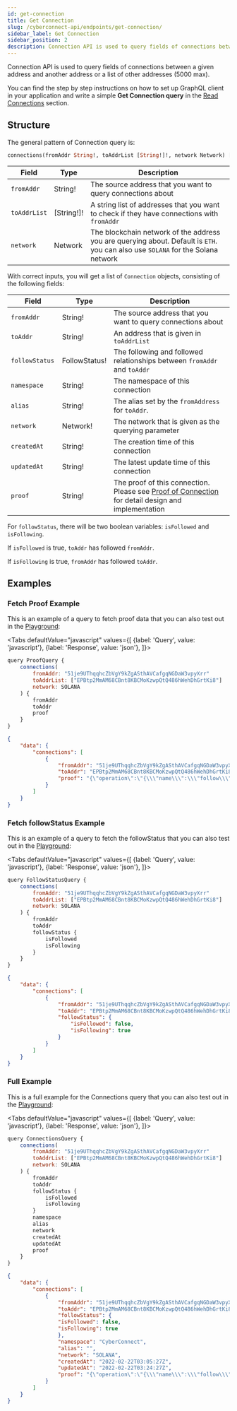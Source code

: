 ```yaml
---
id: get-connection
title: Get Connection
slug: /cyberconnect-api/endpoints/get-connection/
sidebar_label: Get Connection
sidebar_position: 2
description: Connection API is used to query fields of connections between a given address and another address or a list of other addresses (5000 max).
---
```


Connection API is used to query fields of connections between a given address and another address or a list of other addresses (5000 max).

You can find the step by step instructions on how to set up GraphQL client in your application and write a simple **Get Connection query** in the [Read Connections](/get-started/read-connections/) section.

## Structure

The general pattern of Connection query is:

```graphql
connections(fromAddr String!, toAddrList [String!]!, network Network) [Connection!]!
```

| Field        | Type       | Description                                                                                                                      |
| ------------ | ---------- | -------------------------------------------------------------------------------------------------------------------------------- |
| `fromAddr`   | String!    | The source address that you want to query connections about                                                                      |
| `toAddrList` | [String!]! | A string list of addresses that you want to check if they have connections with `fromAddr`                                       |
| `network`    | Network    | The blockchain network of the address you are querying about. Default is `ETH`. you can also use `SOLANA` for the Solana network |

With correct inputs, you will get a list of `Connection` objects, consisting of the following fields:

| Field           | Type          | Description                                                                                                               |
| --------------- | ------------- | ------------------------------------------------------------------------------------------------------------------------- |
| `fromAddr `     | String!       | The source address that you want to query connections about                                                               |
| `toAddr`        | String!       | An address that is given in `toAddrList`                                                                                  |
| `followStatus ` | FollowStatus! | The following and followed relationships between `fromAddr` and `toAddr`                                                  |
| `namespace`     | String!       | The namespace of this connection                                                                                          |
| `alias`         | String!       | The alias set by the `fromAddress` for `toAddr`.                                                                          |
| `network`       | Network!      | The network that is given as the querying parameter                                                                       |
| `createdAt`     | String!       | The creation time of this connection                                                                                      |
| `updatedAt`     | String!       | The latest update time of this connection                                                                                 |
| `proof`         | String!       | The proof of this connection. Please see [Proof of Connection](/protocol/proof-of-connection/) for detail design and implementation |

For `followStatus`, there will be two boolean variables: `isFollowed` and `isFollowing`.

If `isFollowed` is true, `toAddr` has followed `fromAddr`.

If `isFollowing` is true, `fromAddr` has followed `toAddr`.

## Examples

### Fetch Proof Example

This is an example of a query to fetch proof data that you can also test out in the [Playground](/cyberconnect-api/playground/):


<Tabs
    defaultValue="javascript"
    values={[
        {label: 'Query', value: 'javascript'},
        {label: 'Response', value: 'json'},
    ]}>
<TabItem value="javascript">

```javascript
query ProofQuery {
    connections(
        fromAddr: "51je9UThqqhcZbVgY9kZgASthAVCafgqNGDaW3vpyXrr"
        toAddrList: ["EPBtp2MmAM68CBnt8KBCMoKzwpQtQ486hWehDhGrtKi8"]
        network: SOLANA
    ) {
        fromAddr
        toAddr
        proof
    }
}
```

</TabItem>
<TabItem value="json">

```json
{
    "data": {
        "connections": [
            {
                "fromAddr": "51je9UThqqhcZbVgY9kZgASthAVCafgqNGDaW3vpyXrr",
                "toAddr": "EPBtp2MmAM68CBnt8KBCMoKzwpQtQ486hWehDhGrtKi8",
                "proof": "{\"operation\":\"{\\\"name\\\":\\\"follow\\\",\\\"from\\\":\\\"51je9UThqqhcZbVgY9kZgASthAVCafgqNGDaW3vpyXrr\\\",\\\"to\\\":\\\"EPBtp2MmAM68CBnt8KBCMoKzwpQtQ486hWehDhGrtKi8\\\",\\\"namespace\\\":\\\"CyberConnect\\\",\\\"network\\\":\\\"SOLANA\\\",\\\"alias\\\":\\\"\\\",\\\"timestamp\\\":1645500266794}\",\"digest\":\"0xf8dd7b357e8b738a3ad91080ccea4b07003a2c967b631ba950c2a3e00ff64cf2\",\"signature\":\"0x103fb899c224244740cf1eaa16ce401b218ae85fc0507ca07d29f91b57cf9708a5d6cdede97dc326663fe4f432f52c1ddaef9fb21b8d06f93e6893548aae825c\",\"signingKey\":{\"publicKey\":\"MFkwEwYHKoZIzj0CAQYIKoZIzj0DAQcDQgAEngy/L6H1b5u9DVIRIFu2z6Tn+qgkn60NyaAJVbBnTDEQ/PjdvilGWCKUSHgPHIIqpxX9BfQHi+3e+xHKTlrFsQ==\",\"format\":\"SubjectPublicKeyInfo\",\"algorithm\":\"ES256\"},\"signingKeyAuth\":{\"authorship\":\"51je9UThqqhcZbVgY9kZgASthAVCafgqNGDaW3vpyXrr\",\"signingKeySignature\":\"4kMtz6iCjockVhwQwGLzdGxKEESPF3EZXGFkfs2KrFs6a9YYDpRTkxAWcBWFpHjH1DFDLYkaD84TZsv4THmzCL81\",\"signingKeyMessage\":\"I authorize CyberConnect from this device using signing key:\\nMFkwEwYHKoZIzj0CAQYIKoZIzj0DAQcDQgAEngy/L6H1b5u9DVIRIFu2z6Tn+qgkn60NyaAJVbBnTDEQ/PjdvilGWCKUSHgPHIIqpxX9BfQHi+3e+xHKTlrFsQ==\"}}"
            }
        ]
    }
}
```

</TabItem>
</Tabs>

### Fetch followStatus Example

This is an example of a query to fetch the followStatus that you can also test out in the [Playground](/cyberconnect-api/playground/):

<Tabs
    defaultValue="javascript"
    values={[
        {label: 'Query', value: 'javascript'},
        {label: 'Response', value: 'json'},
    ]}>
<TabItem value="javascript">

```javascript
query FollowStatusQuery {
    connections(
        fromAddr: "51je9UThqqhcZbVgY9kZgASthAVCafgqNGDaW3vpyXrr"
        toAddrList: ["EPBtp2MmAM68CBnt8KBCMoKzwpQtQ486hWehDhGrtKi8"]
        network: SOLANA
    ) {
        fromAddr
        toAddr
        followStatus {
            isFollowed
            isFollowing
        }
    }
}
```

</TabItem>
<TabItem value="json">

```json
{
    "data": {
        "connections": [
            {
                "fromAddr": "51je9UThqqhcZbVgY9kZgASthAVCafgqNGDaW3vpyXrr",
                "toAddr": "EPBtp2MmAM68CBnt8KBCMoKzwpQtQ486hWehDhGrtKi8",
                "followStatus": {
                    "isFollowed": false,
                    "isFollowing": true
                }
            }
        ]
    }
}
```

</TabItem>
</Tabs>

### Full Example

This is a full example for the Connections query that you can also test out in the [Playground](/cyberconnect-api/playground/):

<Tabs
    defaultValue="javascript"
    values={[
        {label: 'Query', value: 'javascript'},
        {label: 'Response', value: 'json'},
    ]}>
<TabItem value="javascript">

```javascript
query ConnectionsQuery {
    connections(
        fromAddr: "51je9UThqqhcZbVgY9kZgASthAVCafgqNGDaW3vpyXrr"
        toAddrList: ["EPBtp2MmAM68CBnt8KBCMoKzwpQtQ486hWehDhGrtKi8"]
        network: SOLANA
    ) {
        fromAddr
        toAddr
        followStatus {
            isFollowed
            isFollowing
        }
        namespace
        alias
        network
        createdAt
        updatedAt
        proof
    }
}
```

</TabItem>
<TabItem value="json">

```json
{
    "data": {
        "connections": [
            {
                "fromAddr": "51je9UThqqhcZbVgY9kZgASthAVCafgqNGDaW3vpyXrr",
                "toAddr": "EPBtp2MmAM68CBnt8KBCMoKzwpQtQ486hWehDhGrtKi8",
                "followStatus": {
                "isFollowed": false,
                "isFollowing": true
                },
                "namespace": "CyberConnect",
                "alias": "",
                "network": "SOLANA",
                "createdAt": "2022-02-22T03:05:27Z",
                "updatedAt": "2022-02-22T03:24:27Z",
                "proof": "{\"operation\":\"{\\\"name\\\":\\\"follow\\\",\\\"from\\\":\\\"51je9UThqqhcZbVgY9kZgASthAVCafgqNGDaW3vpyXrr\\\",\\\"to\\\":\\\"EPBtp2MmAM68CBnt8KBCMoKzwpQtQ486hWehDhGrtKi8\\\",\\\"namespace\\\":\\\"CyberConnect\\\",\\\"network\\\":\\\"SOLANA\\\",\\\"alias\\\":\\\"\\\",\\\"timestamp\\\":1645500266794}\",\"digest\":\"0xf8dd7b357e8b738a3ad91080ccea4b07003a2c967b631ba950c2a3e00ff64cf2\",\"signature\":\"0x103fb899c224244740cf1eaa16ce401b218ae85fc0507ca07d29f91b57cf9708a5d6cdede97dc326663fe4f432f52c1ddaef9fb21b8d06f93e6893548aae825c\",\"signingKey\":{\"publicKey\":\"MFkwEwYHKoZIzj0CAQYIKoZIzj0DAQcDQgAEngy/L6H1b5u9DVIRIFu2z6Tn+qgkn60NyaAJVbBnTDEQ/PjdvilGWCKUSHgPHIIqpxX9BfQHi+3e+xHKTlrFsQ==\",\"format\":\"SubjectPublicKeyInfo\",\"algorithm\":\"ES256\"},\"signingKeyAuth\":{\"authorship\":\"51je9UThqqhcZbVgY9kZgASthAVCafgqNGDaW3vpyXrr\",\"signingKeySignature\":\"4kMtz6iCjockVhwQwGLzdGxKEESPF3EZXGFkfs2KrFs6a9YYDpRTkxAWcBWFpHjH1DFDLYkaD84TZsv4THmzCL81\",\"signingKeyMessage\":\"I authorize CyberConnect from this device using signing key:\\nMFkwEwYHKoZIzj0CAQYIKoZIzj0DAQcDQgAEngy/L6H1b5u9DVIRIFu2z6Tn+qgkn60NyaAJVbBnTDEQ/PjdvilGWCKUSHgPHIIqpxX9BfQHi+3e+xHKTlrFsQ==\"}}"
            }
        ]
    }
}
```

</TabItem>
</Tabs>
